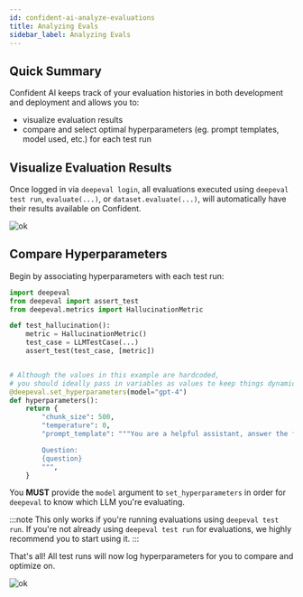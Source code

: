 ```yaml
---
id: confident-ai-analyze-evaluations
title: Analyzing Evals
sidebar_label: Analyzing Evals
---
```


## Quick Summary

Confident AI keeps track of your evaluation histories in both development and deployment and allows you to:

- visualize evaluation results
- compare and select optimal hyperparameters (eg. prompt templates, model used, etc.) for each test run

## Visualize Evaluation Results

Once logged in via `deepeval login`, all evaluations executed using `deepeval test run`, `evaluate(...)`, or `dataset.evaluate(...)`, will automatically have their results available on Confident.

![ok](https://d2lsxfc3p6r9rv.cloudfront.net/confident-test-cases.png)

## Compare Hyperparameters

Begin by associating hyperparameters with each test run:

```python title=test_example.py
import deepeval
from deepeval import assert_test
from deepeval.metrics import HallucinationMetric

def test_hallucination():
    metric = HallucinationMetric()
    test_case = LLMTestCase(...)
    assert_test(test_case, [metric])


# Although the values in this example are hardcoded,
# you should ideally pass in variables as values to keep things dynamic
@deepeval.set_hyperparameters(model="gpt-4")
def hyperparameters():
    return {
        "chunk_size": 500,
        "temperature": 0,
        "prompt_template": """You are a helpful assistant, answer the following question in a non-judgemental tone.

        Question:
        {question}
        """,
    }
```

You **MUST** provide the `model` argument to `set_hyperparameters` in order for `deepeval` to know which LLM you're evaluating.

:::note
This only works if you're running evaluations using `deepeval test run`. If you're not already using `deepeval test run` for evaluations, we highly recommend you to start using it.
:::

That's all! All test runs will now log hyperparameters for you to compare and optimize on.

![ok](https://d2lsxfc3p6r9rv.cloudfront.net/compare-hyperparameters.png)
